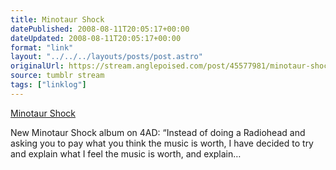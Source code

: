```yaml
---
title: Minotaur Shock
datePublished: 2008-08-11T20:05:17+00:00
dateUpdated: 2008-08-11T20:05:17+00:00
format: "link"
layout: "../../../layouts/posts/post.astro"
originalUrl: https://stream.anglepoised.com/post/45577981/minotaur-shock
source: tumblr stream
tags: ["linklog"]
---
```


[Minotaur Shock][1]

New Minotaur Shock album on 4AD: &ldquo;Instead of doing a Radiohead and asking you to pay what you think the music is worth, I have decided to try and explain what I feel the music is worth, and explain&hellip;

[1]: http://www.minotaurshock.com/
